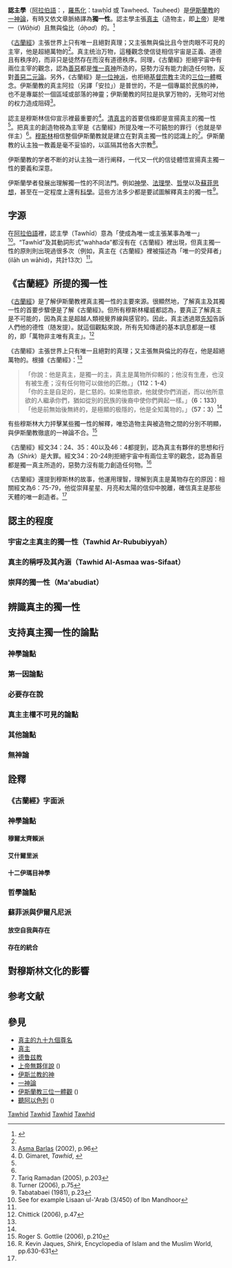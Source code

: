 {{Islam}}

'''認主學'''（[[阿拉伯語|阿拉伯語]]：{{rtl-lang|ar|توحيد}}，[[羅馬化|羅馬化]]：tawḥīd 或 Tawheed、Tauheed）是[[伊斯蘭教|伊斯蘭教]]的[[一神論|一神論]]，有時又依文章脈絡譯為'''獨一性'''。認主學主張[[阿拉|真主]]（造物主，即[[上帝|上帝]]）是唯一（''Wāḥid''）且無與倫比（''āḥad''）的。<ref name="EncRel">{{cite encyclopedia |title=Allah |year= |encyclopedia=Encyclopedia Britannica Online |accessdate=2008-05-28 |location= |publisher= |url=http://www.britannica.com/topic/Allah |archive-date=2021-05-15 |archive-url=https://web.archive.org/web/20210515135112/https://www.britannica.com/topic/Allah |dead-url=no }}</ref>

《[[古蘭經|古蘭經]]》主張世界上只有唯一且絕對真理；又主張無與倫比且今世肉眼不可見的主宰，他是超絕萬物的<ref name="EncRel" />。真主统治万物，這種觀念使信徒相信宇宙是正義、道德且有秩序的，而非只是徒然存在而沒有道德秩序。同理，《古蘭經》拒絕宇宙中有兩位主宰的觀念，認為[[善惡|善惡]]都是[[惟一真神|惟一真神]]所造的，惡勢力沒有能力創造任何物，反對[[善惡二元論|善惡二元論]]。另外，《古蘭經》是[[一位神派|一位神派]]，也拒絕[[基督宗教|基督宗教]]主流的[[三位一體|三位一體]]概念。伊斯蘭教的真主阿拉（另譯「安拉」）是普世的，不是一個專屬於民族的神，也不是專屬於一個區域或部落的神靈；伊斯蘭教的阿拉是执掌万物的，无物可对他的权力造成阻碍<ref name="Barlas96"> [[Asma_Barlas|Asma Barlas]] (2002), p.96 </ref>。

認主是穆斯林信仰宣示裡最重要的<ref name="EoI"> D. Gimaret, ''Tawhid'', {{link-en|Encyclopedia of Islam|Encyclopedia of Islam}} </ref>。[[清真言|清真言]]的首要信條即是宣揚真主的獨一性<ref name="EncRel" />。把真主的創造物視為主宰是《古蘭經》所提及唯一不可饒恕的罪行（也就是举伴主）<ref name="Barlas96" />。[[穆斯林|穆斯林]]相信整個伊斯蘭教就是建立在對真主獨一性的認識上的<ref>Tariq Ramadan (2005), p.203</ref>。伊斯蘭教的认主独一教義是毫不妥協的，以區隔其他各大宗教<ref>Turner (2006), p.75</ref>。

伊斯蘭教的学者不断的对认主独一进行阐释，一代又一代的信徒體悟宣揚真主獨一性的要義和深意。

伊斯蘭學者發展出理解獨一性的不同法門。例如[[伊斯蘭神學|神學]]、[[法理學|法理學]]、[[哲學|哲學]]以及[[蘇菲派|蘇菲思想]]，甚至在一定程度上還有[[伊斯蘭科學|科學]]。這些方法多少都是要試圖解釋真主的獨一性<ref>Tabatabaei (1981), p.23</ref>。

== 字源 ==
在[[阿拉伯語|阿拉伯語]]裡，認主學（Tawhīd）意為「使成為唯一或主張某事為唯一」<ref> See for example Lisaan ul-'Arab (3/450) of Ibn Mandhoor</ref>。“Tawhīd”及其動詞形式“wahhada”都沒有在《古蘭經》裡出現，但真主獨一性的原則則出現過很多次（例如，真主在《古蘭經》裡被描述為「唯一的受拜者」(ilāh un wāhid)，共計13次）<ref name="EoI" />。

==《古蘭經》所提的獨一性==
《[[古蘭經|古蘭經]]》是了解伊斯蘭教裡真主獨一性的主要來源。很顯然地，了解真主及其獨一性的首要步驟便是了解《古蘭經》。但所有穆斯林權威都認為，要真正了解真主是不可能的，因為真主是超越人類視覺界線與感官的。因此，真主透過眾[[伊斯蘭教先知|先知]]告訴人們他的德性（随发提）。就這個觀點來說，所有先知傳遞的基本訊息都是一樣的，即「萬物非主唯有真主」。<ref>Chittick (2006), p.47 </ref>

《古蘭經》主張世界上只有唯一且絕對的真理；又主張無與倫比的存在，他是超絕萬物的。根據《古蘭經》：<ref name="EncRel"/><blockquote>「你說：他是真主，是獨一的主，真主是萬物所仰賴的；他沒有生產，也沒有被生產；沒有任何物可以做他的匹敵。」'''（112：1-4）'''<br>「你的主是自足的，是仁慈的。如果他意欲，他就使你們消逝，而以他所意欲的人繼承你們，猶如從別的民族的後裔中使你們興起一樣。」'''（6：133）'''<br>「他是前無始後無終的，是極顯的极隱的，他是全知萬物的。」'''（57：3）'''<ref name="EncRel"/></blockquote>

有些穆斯林大力抨擊某些獨一性的解釋，唯恐造物主與被造物之間的分別不明顯，與伊斯蘭教徹底的一神論不合。<ref> Roger S. Gottlie (2006), p.210 </ref>

《古蘭經》經文34：24、35：40以及46：4都提到，認為真主有夥伴的思想和行為（''Shirk''）是大罪。經文34：20-24則拒絕宇宙中有兩位主宰的觀念，認為善惡都是獨一真主所造的，惡勢力沒有能力創造任何物。<ref> R. Kevin Jaques, ''Shirk'', Encyclopedia of Islam and the Muslim World, pp.630-631</ref>

《古蘭經》還提到穆斯林的故事，他運用理智，理解到真主是萬物存在的原因：相關經文為6：75-79，他從崇拜星星、月亮和太陽的信仰中脫離，確信真主是那些天體的唯一創造者。<ref name="EncRel" />

== 認主的程度 ==

===宇宙之主真主的獨一性（Tawhid Ar-Rububiyyah）===

===真主的稱呼及其內涵（Tawhid Al-Asmaa was-Sifaat）===

=== 崇拜的獨一性（Ma'abudiat）===
== 辨識真主的獨一性==

==支持真主獨一性的論點==
===神學論點===

===第一因論點===

===必要存在說===

===真主主權不可見的論點===

===其他論點===

===無神論===

==詮釋==

===《古蘭經》字面派===

===神學論點===

====穆爾太齊賴派====

====艾什爾里派====

====十二伊瑪目神學====

===哲學論點===

===蘇菲派與伊爾凡尼派===

====放空自我與存在====

====存在的統合====

== 對穆斯林文化的影響 ==

== 参考文献 ==
{{Reflist|30em}}

== 參見 ==
{{Portal box|伊斯兰教}}
* [[真主的九十九個尊名|真主的九十九個尊名]]
* [[阿拉|真主]]
* [[德鲁兹教|德鲁兹教]]
* [[上帝無夥伴說|上帝無夥伴說]] ({{link-en|divine simplicity}}) 
* [[伊斯兰教的神|伊斯兰教的神]]
* [[一神論|一神論]]
* [[伊斯蘭教三位一體觀|伊斯蘭教三位一體觀]] ({{tsl|en|Trinity in Islam|}})
* [[聽阿以色列|聽阿以色列]] ({{tsl|en|Shema Yisrael|}})

{{伊斯蘭教主題}}
{{Authority control}}

[[Category:安拉|Tawhid]]
[[Category:伊斯蘭教術語|Tawhid]]
[[Category:一神論|Tawhid]]
[[Category:伊斯蘭教義學|Tawhid]]
